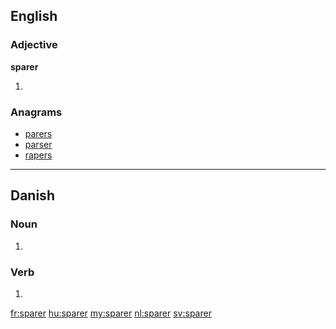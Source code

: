 ==English==

===Adjective===
'''sparer'''
# {{comparative of|spare}}

===Anagrams===
* [[parers#English|parers]]
* [[parser#English|parser]]
* [[rapers#English|rapers]]

----

==Danish==

===Noun===
{{head|da|noun form|g=c}}

# {{form of|plural indefinite|spar|lang=da}}

===Verb===
{{head|da|verb form}}

# {{form of|present|spare|lang=da}}

[[fr:sparer]]
[[hu:sparer]]
[[my:sparer]]
[[nl:sparer]]
[[sv:sparer]]